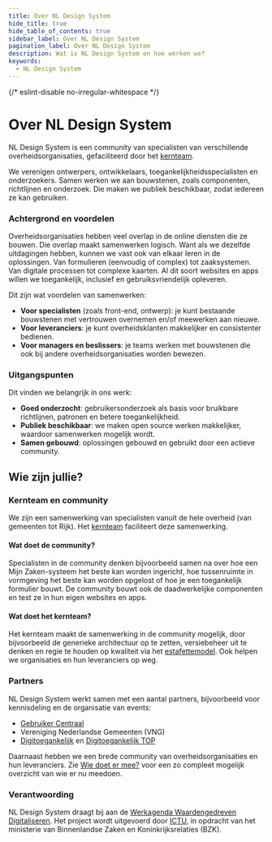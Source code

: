 ```yaml
---
title: Over NL Design System
hide_title: true
hide_table_of_contents: true
sidebar_label: Over NL Design System
pagination_label: Over NL Design System
description: Wat is NL Design System en hoe werken we?
keywords:
  - NL Design System
---
```


{/* eslint-disable  no-irregular-whitespace */}

# Over NL Design System

NL Design System is een community van specialisten van verschillende overheidsorganisaties, gefaciliteerd door het [kernteam](/project/kernteam).

We verenigen ontwerpers, ontwikkelaars, toegankelijkheidsspecialisten en onderzoekers. Samen werken we aan bouwstenen, zoals componenten, richtlijnen en onderzoek. Die maken we publiek beschikbaar, zodat iedereen ze kan gebruiken.

### Achtergrond en voordelen

Overheidsorganisaties hebben veel overlap in de online diensten die ze bouwen. Die overlap maakt samenwerken logisch. Want als we dezelfde uitdagingen hebben, kunnen we vast ook van elkaar leren in de oplossingen. Van formulieren (eenvoudig of complex) tot zaaksystemen. Van digitale processen tot complexe kaarten. Al dit soort websites en apps willen we toegankelijk, inclusief en gebruiksvriendelijk opleveren.

Dit zijn wat voordelen van samenwerken:

- **Voor specialisten** (zoals front-end, ontwerp): je kunt bestaande bouwstenen met vertrouwen overnemen en/of meewerken aan nieuwe.
- **Voor leveranciers**: je kunt overheidsklanten makkelijker en consistenter bedienen.
- **Voor managers en beslissers**: je teams werken met bouwstenen die ook bij andere overheidsorganisaties worden bewezen.

### Uitgangspunten

Dit vinden we belangrijk in ons werk:

- **Goed onderzocht**: gebruikersonderzoek als basis voor bruikbare richtlijnen, patronen en betere toegankelijkheid.​
- **Publiek beschikbaar**: ​we maken open source werken makkelijker, waardoor samenwerken mogelijk wordt.​
- **Samen gebouwd**: oplossingen gebouwd en gebruikt door een actieve community.​

## Wie zijn jullie?

### Kernteam en community

We zijn een samenwerking van specialisten vanuit de hele overheid (van gemeenten tot Rijk). Het [kernteam](/project/kernteam) faciliteert deze samenwerking.

#### Wat doet de community?

Specialisten in de community denken bijvoorbeeld samen na over hoe een Mijn Zaken-systeem het beste kan worden ingericht, hoe tussenruimte in vormgeving het beste kan worden opgelost of hoe je een toegankelijk formulier bouwt. De community bouwt ook de daadwerkelijke componenten en test ze in hun eigen websites en apps.

#### Wat doet het kernteam?

Het kernteam maakt de samenwerking in de community mogelijk, door bijvoorbeeld de generieke architectuur op te zetten, versiebeheer uit te denken en regie te houden op kwaliteit via het [estafettemodel](/meedoen/estafettemodel). Ook helpen we organisaties en hun leveranciers op weg.

### Partners

NL Design System werkt samen met een aantal partners, bijvoorbeeld voor kennisdeling en de organisatie van events:

- [Gebruiker Centraal](https://www.gebruikercentraal.nl/)
- Vereniging Nederlandse Gemeenten (VNG)
- [Digitoegankelijk](https://digitoegankelijk.nl/) en [Digitoegankelijk TOP](https://www.digitaleoverheid.nl/overzicht-van-alle-onderwerpen/digitale-inclusie/digitaal-toegankelijk/digitoegankelijk-toezichts-en-ondersteuningsprogramma/)

Daarnaast hebben we een brede community van overheidsorganisaties en hun leveranciers. Zie [Wie doet er mee?](/project/wie-doet-mee) voor een zo compleet mogelijk overzicht van wie er nu meedoen.

### Verantwoording

NL Design System draagt bij aan de [Werkagenda Waardengedreven Digitaliseren](https://www.digitaleoverheid.nl/werkagenda-waardengedreven-digitaliseren/#Borgen-van-privacy-verantwoord-datagebruik-en-vergroten-ransparantie-over-gegevensverwerking-en-uitwisseling-Overzicht). Het project wordt uitgevoerd door [ICTU](https://ictu.nl/), in opdracht van het ministerie van Binnenlandse Zaken en Koninkrijksrelaties (BZK).
